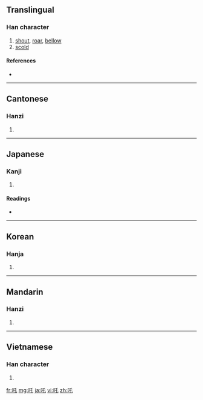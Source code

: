 {{also|咤}}
==Translingual==

===Han character===
{{Han char|rn=30|rad=口|as=03|sn=6|four=6201<sub>4</sub>|canj=口竹心 (RHP)}}

# [[shout]], [[roar]], [[bellow]]
# [[scold]]

====References====
* {{Han ref|kx=0176.050|dkj=03302|dj=0394.010|hdz=10579.060|uh=5412|ud=21522|bh=A65C|bd=42588}}

----

==Cantonese==

===Hanzi===
{{yue-hanzi|jyut=|y=ja1|sim=咤}}

# {{defn|Cantonese|sort=口03}}

----

==Japanese==

===Kanji===
{{ja-kanji|grade=|rs=口03}}

# {{defn|Japanese|sort=口03}}

====Readings====
* {{ja-readings|on=[[た]] (ta)|kun=}}

----

==Korean==

===Hanja===
{{ko-hanja|hangeul=[[타]], [[탁]]|rv=ta, tak|mr=t'a, t'ak}}

# {{defn|Korean|sort=口03}}

----

==Mandarin==

===Hanzi===
{{cmn-hanzi|sim=咤|pin=[[zhà]] ([[zha4]])|wg=cha<sup>4</sup>}}

# {{defn|Mandarin|sort=口03}}

----

==Vietnamese==

===Han character===
{{vi-hantu|[[xá]], [[cha]], [[chá]], [[sá]]|rs=口03}}

# {{defn|Vietnamese|sort=口03}}

[[fr:吒]]
[[mg:吒]]
[[ja:吒]]
[[vi:吒]]
[[zh:吒]]